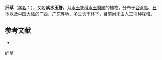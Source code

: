 {{Speciesbox
| status = 
| status_system = 
| image = Burmannia_itoana_(edit).jpg
| image_width = 300px
| image_caption = 拍摄於[[香港|香港]]
| genus = Burmannia
| species = itoana
| authority = Makino
}}

'''纤草'''（[[学名|学名]]：{{lang|la|''Burmannia itoana''}}），又名'''紫水玉簪'''，为[[水玉簪科|水玉簪科]][[水玉簪属|水玉簪属]]的植物。分布于[[台湾岛|台湾岛]]、[[日本|日本]]以及[[中国大陆|中国大陆]]的[[广西|广西]]、[[广东|广东]]等地，多生长于林下，目前尚未由人工引种栽培。

== 参考文献 ==
<div class="references-small">
* {{cite web| url =http://www.bioinfo.cn/db05/KmzwSpecies.php?action=view&id=2119| title =纤草| work =《中国高等植物数据库全库》| publisher =中国科学院微生物研究所| author =昆明植物研究所| accessdate =2009-02-23| deadurl =yes| archiveurl =https://web.archive.org/web/20160305022337/http://www.bioinfo.cn/db05/KmzwSpecies.php?action=view&id=2119| archivedate =2016-03-05}}
</div>
{{Taxonbar|from=Q1016670}}

[[Category:水玉簪属|纤草]]


{{植物小作品}}